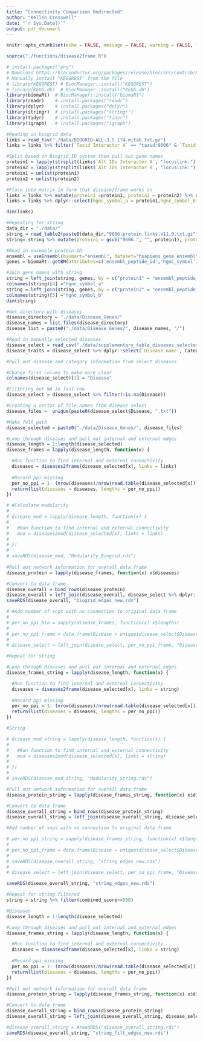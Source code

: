 ```yaml
---
title: "Connectivity Comparison Undirected"
author: "Kellen Cresswell"
date: "`r Sys.Date()`"
output: pdf_document
---
```


```r
knitr::opts_chunk$set(echo = FALSE, message = FALSE, warning = FALSE, fig.height = 6, fig.width = 9, digits = 4)
```

```r
source("./functions/disease2frame.R")

# install.packages("png")
# Download https://bioconductor.org/packages/release/bioc/src/contrib/KEGGREST_1.24.0.tar.gz
# Manually install "KEGGREST" from the file
# library(KEGGREST) # BiocManager::install("KEGGREST")
# library(KEGG.db)  # BiocManager::install("KEGG.db")
library(biomaRt)  # BiocManager::install("biomaRt")
library(readr)    # install.packages("readr")
library(dplyr)    # install.packages("dplyr")
library(stringr)  # install.packages("stringr")
library(tidyr)    # install.packages("tidyr")
library(igraph)   # install.packages("igraph")
```

```r
#Reading in biogrid data
links = read_tsv("./data/BIOGRID-ALL-3.5.174.mitab.txt.gz")
links = links %>% filter(`Taxid Interactor A` == "taxid:9606" & `Taxid Interactor B` == "taxid:9606")

#Split based on Biogrid ID system then pull out gene names
protein1 = lapply(strsplit(links$`Alt IDs Interactor A`, "locuslink:"), function(x) strsplit(x[2], "\\|")[[1]][1])
protein2 = lapply(strsplit(links$`Alt IDs Interactor B`, "locuslink:"), function(x) strsplit(x[2], "\\|")[[1]][1])
protein1 = unlist(protein1)
protein2 = unlist(protein2)

#Place into matrix in form that disease2frame works on
links = links %>% mutate(protein1 =protein1, protein2 = protein2) %>% dplyr::select(protein1, protein2)
links = links %>% dplyr::select(hgnc_symbol_a = protein1,hgnc_symbol_b = protein2)

dim(links)
```

```r
#Repeating for string
data_dir = "./data/"
string = read_table2(paste0(data_dir,"9606.protein.links.v11.0.txt.gz"))
string= string %>% mutate(protein1 = gsub("9606.", "", protein1), protein2 = gsub("9606.", "", protein2))

#Read in ensemble protein ID
ensembl = useEnsembl(biomart="ensembl", dataset="hsapiens_gene_ensembl", mirror = "www")
genes = biomaRt::getBM(attributes=c('ensembl_peptide_id','hgnc_symbol'), mart = ensembl)

#Join gene names with string
string = left_join(string, genes, by = c("protein1" = "ensembl_peptide_id", "protein2" = "ensembl_peptide_id"))
colnames(string)[4] ="hgnc_symbol_a"
string = left_join(string, genes, by = c("protein2" = "ensembl_peptide_id"))
colnames(string)[5] ="hgnc_symbol_b"
dim(string)
```

```r
#Get directory with diseases
disease_directory = "./data/Disease_Genes/"
disease_names = list.files(disease_directory)
disease_list = paste0("./data/Disease_Genes/", disease_names, "/")

#Read in manually selected diseases
disease_select = read_csv("./data/supplementary_table_diseases_selected.csv")
disease_traits = disease_select %>% dplyr::select(`Disease name`, Category)

#Pull out disease and category information from select diseases

#Change first column to make more clear
colnames(disease_select)[1] = "Disease"

#Filtering out NA in last row
disease_select = disease_select %>% filter(!is.na(Disease))

#Creating a vector of file names from disease select
disease_files =  unique(paste0(disease_select$Disease, ".txt"))

#Make full path
disease_selected = paste0("./data/Disease_Genes/", disease_files)
```

```r
#Loop through diseases and pull out internal and external edges
disease_length = 1:length(disease_selected)
disease_frames = lapply(disease_length, function(x) {

  #Run function to find internal and external connectivity 
  diseases = diseases2frame(disease_selected[x], links = links)
  
  #Record ppi missing
  per_no_ppi = 1- (nrow(diseases)/nrow(read.table(disease_selected[x])))
  return(list(diseases = diseases, lengths = per_no_ppi))
})

# #Calculate modularity
# 
# disease_mod = lapply(disease_length, function(x) {
# 
#   #Run function to find internal and external connectivity 
#   mod = diseases2mod(disease_selected[x], links = links)
#   
# })
# 
# saveRDS(disease_mod, "Modularity_Biogrid.rds")
 
#Pull out network information for overall data frame
disease_protein = lapply(disease_frames, function(x) x$diseases)

#Convert to data frame
disease_overall = bind_rows(disease_protein)
disease_overall = left_join(disease_overall, disease_select %>% dplyr::select(Disease, Category), "Disease")
saveRDS(disease_overall, "biogrid_edges_new.rds")

# #Add number of snps with no connection to original data frame
# 
# per_no_ppi_bio = sapply(disease_frames, function(x) x$lengths)
# 
# per_no_ppi_frame = data.frame(Disease = unique(disease_select$Disease), per_no_ppi_bio = per_no_ppi_bio)
# 
# disease_select = left_join(disease_select, per_no_ppi_frame, "Disease")
```

```r
#Repeat for string

#Loop through diseases and pull out internal and external edges
disease_frames_string = lapply(disease_length, function(x) {

  #Run function to find internal and external connectivity 
  diseases = diseases2frame(disease_selected[x], links = string)
  
  #Record ppi missing
  per_no_ppi = 1- (nrow(diseases)/nrow(read.table(disease_selected[x])))
  return(list(diseases = diseases, lengths = per_no_ppi))
})

#String

# disease_mod_string = lapply(disease_length, function(x) {
# 
#   #Run function to find internal and external connectivity 
#   mod = diseases2mod(disease_selected[x], links = string)
#   
# })
# 
# saveRDS(disease_mod_string, "Modularity_String.rds")

#Pull out network information for overall data frame
disease_protein_string = lapply(disease_frames_string, function(x) x$diseases)

#Convert to data frame
disease_overall_string = bind_rows(disease_protein_string)
disease_overall_string = left_join(disease_overall_string, disease_select %>% dplyr::select(Disease, Category), "Disease")

#Add number of snps with no connection to original data frame

# per_no_ppi_string = sapply(disease_frames_string, function(x) x$lengths)
# 
# per_no_ppi_frame = data.frame(Disease = unique(disease_select$Disease), per_no_ppi_string = per_no_ppi_string)
# 
# saveRDS(disease_overall_string, "string_edges_new.rds")
# 
# disease_select = left_join(disease_select, per_no_ppi_frame, "Disease")

saveRDS(disease_overall_string, "string_edges_new.rds")
```

```r
#Repeat for string filtered
string = string %>% filter(combined_score>=500)

#Diseases
disease_length = 1:length(disease_selected)

#Loop through diseases and pull out internal and external edges
disease_frames_string = lapply(disease_length, function(x) {

  #Run function to find internal and external connectivity 
  diseases = diseases2frame(disease_selected[x], links = string)
  
  #Record ppi missing
  per_no_ppi = 1- (nrow(diseases)/nrow(read.table(disease_selected[x])))
  return(list(diseases = diseases, lengths = per_no_ppi))
})

#Pull out network information for overall data frame
disease_protein_string = lapply(disease_frames_string, function(x) x$diseases)

#Convert to data frame
disease_overall_string = bind_rows(disease_protein_string)
disease_overall_string = left_join(disease_overall_string, disease_select %>% dplyr::select(Disease, Category), "Disease")

#disease_overall_string = #readRDS("disease_overall_string.rds")
saveRDS(disease_overall_string, "string_filt_edges_new.rds")
```
